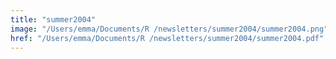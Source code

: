 ```yaml
---
title: "summer2004"
image: "/Users/emma/Documents/R /newsletters/summer2004/summer2004.png"
href: "/Users/emma/Documents/R /newsletters/summer2004/summer2004.pdf"
---
```

